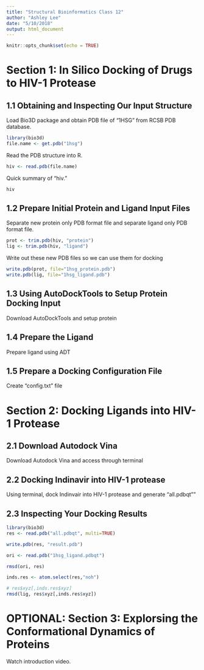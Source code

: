 ```yaml
---
title: "Structural Bioinformatics Class 12"
author: "Ashley Lee"
date: "5/10/2018"
output: html_document
---
```


```r
knitr::opts_chunk$set(echo = TRUE)
```

# Section 1: In Silico Docking of Drugs to HIV-1 Protease 

## 1.1 Obtaining and Inspecting Our Input Structure 

Load Bio3D package and obtain PDB file of "1HSG" from RCSB PDB database.
```r
library(bio3d)
file.name <- get.pdb("1hsg")
```

Read the PDB structure into R. 
```r
hiv <- read.pdb(file.name)
```

Quick summary of "hiv."
```r
hiv
```

## 1.2 Prepare Initial Protein and Ligand Input Files 

Separate new protein only PDB format file and separate ligand only PDB format file. 
```r
prot <- trim.pdb(hiv, "protein")
lig <- trim.pdb(hiv, "ligand")
```

Write out these new PDB files so we can use them for docking
```r
write.pdb(prot, file="1hsg_protein.pdb")
write.pdb(lig, file="1hsg_ligand.pdb")
```

## 1.3 Using AutoDockTools to Setup Protein Docking Input
Download AutoDockTools and setup protein

## 1.4 Prepare the Ligand 
Prepare ligand using ADT

## 1.5 Prepare a Docking Configuration File 
Create "config.txt" file 

# Section 2: Docking Ligands into HIV-1 Protease

## 2.1 Download Autodock Vina 
Download Autodock Vina and access through terminal

## 2.2 Docking Indinavir into HIV-1 protease  
Using terminal, dock Indinvair into HIV-1 protease and generate "all.pdbqt""

## 2.3 Inspecting Your Docking Results 

```r
library(bio3d)
res <- read.pdb("all.pdbqt", multi=TRUE)

write.pdb(res, "result.pdb")
```

```r
ori <- read.pdb("1hsg_ligand.pdbqt")

rmsd(ori, res)
```

```r
inds.res <- atom.select(res,"noh")
```

```r
# res$xyz[,inds.res$xyz]
rmsd(lig, res$xyz[,inds.res$xyz])
```

# OPTIONAL: Section 3: Explorsing the Conformational Dynamics of Proteins 

Watch introduction video.






















